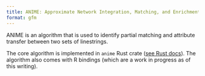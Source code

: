 ```yaml
---
title: ANIME: Approximate Network Integration, Matching, and Enrichment
format: gfm
---
```



ANIME is an algorithm that is used to identify partial matching and attribute transfer between two sets of linestrings. 

The core algorithm is implemented in `anime` Rust crate ([see Rust docs](https://docs.rs/anime/)). The algorithm also comes with R bindings (which are a work in progress as of this writing).

